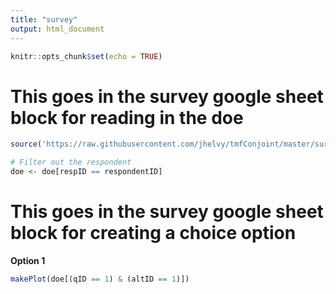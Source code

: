 ```yaml
---
title: "survey"
output: html_document
---
```


```r
knitr::opts_chunk$set(echo = TRUE)
```

# This goes in the survey google sheet block for reading in the doe

```r
source('https://raw.githubusercontent.com/jhelvy/tmfConjoint/master/survey/pilot1/startup.R')

# Filter out the respondent
doe <- doe[respID == respondentID]
```

# This goes in the survey google sheet block for creating a choice option

**Option 1**

```r
makePlot(doe[(qID == 1) & (altID == 1)])
```
